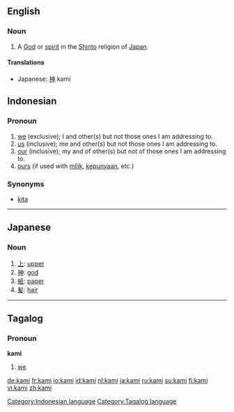 ==English==
{{wikipedia}}
===Noun===
{{en-noun|kami}}
#A [[God]] or [[spirit]] in the [[Shinto]] religion of [[Japan]].

====Translations====
*Japanese: [[神]] kami

== Indonesian ==
===Pronoun===

# [[we]] (exclusive); I and other(s) but not those ones I am addressing to.
# [[us]]  (inclusive); me and other(s) but not  those ones I am addressing to.
# [[our]]  (inclusive); my and of other(s) but not of those ones I am addressing to.
# [[ours]] (if used with [[milik]], [[punya|kepunyaan]], etc.)

===Synonyms===
* [[kita]]

[[Category:Indonesian language]]

----

==Japanese==
===Noun===
{{ja-noun|r|hira=かみ}}

#[[上]]: [[upper]]
#[[神]]: [[god]]
#[[紙]]: [[paper]]
#[[髪]]: [[hair]]

----

==Tagalog==
===Pronoun===
'''kami'''

#[[we]]

[[Category:Tagalog language]]

[[de:kami]]
[[fr:kami]]
[[io:kami]]
[[id:kami]]
[[nl:kami]]
[[ja:kami]]
[[ru:kami]]
[[su:kami]]
[[fi:kami]]
[[vi:kami]]
[[zh:kami]]